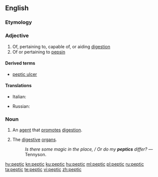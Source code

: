 ==English==

===Etymology===
{{etyl|la|en}} {{lena}} {{term|pepticus|lang=la}}

===Adjective===
{{en-adj}}

# Of, pertaining to, capable of, or aiding [[digestion]]
# Of or pertaining to [[pepsin]]

====Derived terms====
* [[peptic ulcer]]

====Translations====
{{trans-top|of, pertaining to digestion}}
* Italian: {{t|it|peptico}}
{{trans-mid}}
* Russian: {{t+|ru|пищевари́тельный}}
{{trans-bottom}}

===Noun===
{{en-noun}}

# An [[agent]] that [[promote]]s [[digestion]].
# {{context|in the plural|lang=en}} The [[digestive]] [[organ]]s.
#: ''Is there some magic in the place, / Or do my '''peptics''' differ?'' &mdash; Tennyson.

[[hy:peptic]]
[[kn:peptic]]
[[ku:peptic]]
[[hu:peptic]]
[[ml:peptic]]
[[pl:peptic]]
[[ru:peptic]]
[[ta:peptic]]
[[te:peptic]]
[[vi:peptic]]
[[zh:peptic]]
